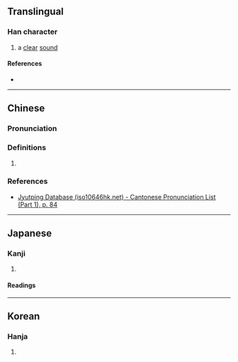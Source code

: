 {{also|瀏}}
{{character info}}
==Translingual==

===Han character===
{{Han char|rn=30|rad=口|as=15|sn=18|four=|canj=RHCN|ids=⿰口劉}}

# a [[clear]] [[sound]]

====References====
* {{Han ref|kx=0213.171|dkj=04544|dj=0435.430|hdz=10700.121|uh=56A0|ud=22176}}

----

==Chinese==
{{zh-forms}}

===Pronunciation===
{{zh-pron
|m=liú
|c=lau4
|mc=y
|oc=y
|cat=
}}

===Definitions===
{{zh-hanzi}}

# {{rfdef|zh|sort=口15}}

===References===
* [http://www.iso10646hk.net/jp/document/download.jsp Jyutping Database (iso10646hk.net) - Cantonese Pronunciation List (Part 1), p. 84]

----

==Japanese==

===Kanji===
{{ja-kanji|grade=|rs=口15}}

# {{rfdef|ja|sort=口15}}

====Readings====
{{ja-readings
|goon=る
|kanon=りゅう<りう
|kun=きよ-い}}

----

==Korean==

===Hanja===
{{ko-hanja|hangeul=류|rv=ryu|mr=ryu}}

# {{rfdef|ko|sort=口15}}